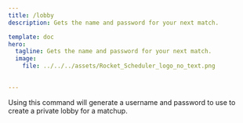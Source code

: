 ```yaml
---
title: /lobby
description: Gets the name and password for your next match.

template: doc
hero:
  tagline: Gets the name and password for your next match.
  image:
    file: ../../../assets/Rocket_Scheduler_logo_no_text.png

  
---
```



Using this command will generate a username and password to use to create a private lobby for a matchup.
